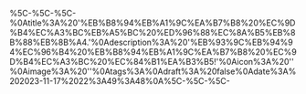 %5C-%5C-%5C-%0Atitle%3A%20'%EB%B8%94%EB%A1%9C%EA%B7%B8%20%EC%9D%B4%EC%A3%BC%EB%A5%BC%20%ED%96%88%EC%8A%B5%EB%8B%88%EB%8B%A4.'%0Adescription%3A%20'%EB%93%9C%EB%94%94%EC%96%B4%20%EB%B8%94%EB%A1%9C%EA%B7%B8%20%EC%9D%B4%EC%A3%BC%20%EC%84%B1%EA%B3%B5!'%0Aicon%3A%20''%0Aimage%3A%20''%0Atags%3A%0Adraft%3A%20false%0Adate%3A%202023-11-17%2022%3A49%3A48%0A%5C-%5C-%5C-